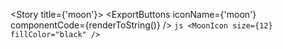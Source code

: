 
<Meta title="Foundations/Icons/moon" />

<Story title={'moon'}>
    <IconViewer>
        <MoonIcon size={12} />
    </IconViewer>
    <ExportButtons
        iconName={'moon'}
        componentCode={renderToString(<MoonIcon size={12} />)}
    />
    <IconInfo>
        ```js
        <MoonIcon size={12} fillColor="black" />
        ```
    </IconInfo>
</Story>
